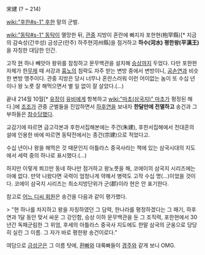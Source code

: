 宋建
(? ~ 214)

[[wiki:"후한#s-1" 후한]] 말의 군벌.

[[wiki:"동탁#s-1" 동탁]]이 멸망한 뒤, [[관중]] 지방이 혼란에 빠지자 포한현(枹罕縣)[* 지금의 감숙성(간쑤성) 금성군(란주) 하주현河州縣]을 점거하고 '''하수(河水) 평한왕(平漢王)'''을 자칭한 대담한 인간.

고작 [[현]] 하나 빼앗아 왕위를 참칭하고 문무백관을 설치해 [[승상]]까지 두었다. 다만 포한현 자체가 한[[무제]] 때 서강과 [[흉노]]의 침략도 자주 받는 변방 중에서 변방이니, [[공손연]]과 비슷한 변방 맹주이다. 관중 지방은 당시 너무나 혼란스러워 이런 어이없는 놈이 또 수십 년이나 왕 노릇 잘 해먹으면서 별 일 없이 잘 살았다.(...)

끝내 214월 10월[* [[유장]]이 [[유비]]에게 항복하고 [[wiki:"마초(삼국지)" 마초]]가 평정된 해다.]에 [[조조]]가 관중 군벌들을 진압하면서 [[하후연]]을 보내자 '''한달만에 전멸하고''' 송건과 그 부하들은 [[참수]]당했다.

교감기에 따르면 급고각본과 후한서집해본에는 주건(朱建), 후한서집해에서 전대흔의 설에 인용한 바에 따르면 동탁전에서는 종건(宗建)으로 적었다고.

수십 년이나 왕을 해먹은 것 때문인지 아틀라스 중국사라는 책에 있는 삼국시대의 지도에서 세력 중의 하나로 표시했다.(...)

하지만 이렇게 쬐끄만 동네 하나만 점거하고 왕노릇을 해, 코에이의 삼국지 시리즈에는 아예 없다. 만약 나왔다면 국력이 엄청나게 약해서 병력도 고작 수십 명(...)이었을 것이다. 코에이 삼국지 시리즈는 최소지방단위가 군(郡)이라 현은 안 표기한다.

참고로 [http://m.dcinside.com/view.php?id=samgugji&no=324287 어느 디씨 회원]은 송건을 다음과 같이 평가했다.

> "현 하나를 차지하고 왕을 자칭하였던 그 담력, 한나라를 평정하겠다는 그 패기, 하후연과 1달 동안 맞서 싸운 그 강인함, 승상 이하 문무백관을 둔 그 조직력, 포한현에서 30년간 독패군림한 그 위엄, 후세의 아틀라스 중국사 지도에도 한말 삼국의 군웅으로 당당히 실린 그 이름. 그 자가 바로 평한왕 송건이로다."

여담으로 [[금성]]군은 그 이름 탓에, [[환빠]]와 대륙빠들이 [[경주]]와 같게 보니 OMG.
